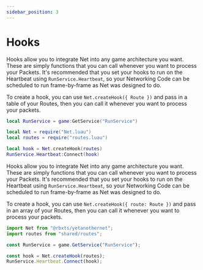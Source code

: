 ```yaml
---
sidebar_position: 3
---
```



# Hooks

<Tabs>
<TabItem value="lua" label="Luau" default>

Hooks allow you to integrate Net into any game architecture you want. These are simply functions that you can call whenever you want to process your Packets. It's recommended that you set your hooks to run on the Heartbeat using `RunService.Heartbeat`, so your Networking Code can be scheduled to run frame-by-frame as Net was designed to do.

To create a hook, you can use ``Net.createHook({ Route })`` and pass in a table of your Routes, then you can call it whenever you want to process your packets.

```lua
local RunService = game:GetService("RunService")

local Net = require("Net.luau")
local routes = require("routes.luau")

local hook = Net.createHook(routes)
RunService.Heartbeat:Connect(hook)
```

</TabItem>
<TabItem value="ts" label="Typescript">

Hooks allow you to integrate Net into any game architecture you want. These are simply functions that you can call whenever you want to process your Packets. It's recommended that you set your hooks to run on the Heartbeat using `RunService.Heartbeat`, so your Networking Code can be scheduled to run frame-by-frame as Net was designed to do.

To create a hook, you can use ``Net.createHook({ route: Route })`` and pass in an array of your Routes, then you can call it whenever you want to process your packets.

```ts
import Net from "@rbxts/yetanothernet";
import routes from "shared/routes";

const RunService = game.GetService("RunService");

const hook = Net.createHook(routes);
RunService.Heartbeat.Connect(hook);
```

</TabItem>
</Tabs>